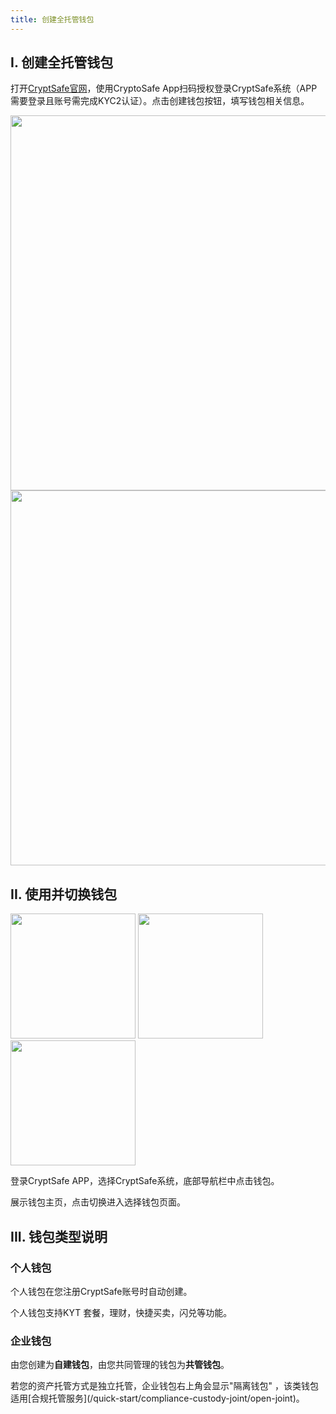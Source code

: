 ```yaml
---
title: 创建全托管钱包
---
```


## I. 创建全托管钱包



打开[CryptSafe官网](https://www.cryptsafe.sg/zh-CN/login)，使用CryptoSafe App扫码授权登录CryptSafe系统（APP需要登录且账号需完成KYC2认证）。点击创建钱包按钮，填写钱包相关信息。
<div className="w-full flex items-center justify-center">
    <CardGroup cols={2}>
        <img src="/images/quickstart/login-custody_cn.png" width="600"/>
        <img src="/images/quickstart/login-custody2_cn.png" width="600"/>
    </CardGroup>
</div>


## II. 使用并切换钱包
<div className="w-full flex items-center justify-center">
    <CardGroup cols={3}>
        <img src="/images/quickstart/login2_cn.png" width="200"/>
        <img src="/images/quickstart/login-wallet1_cn.png" width="200"/>
        <img src="/images/quickstart/login-wallet2_cn.png" width="200"/>
    </CardGroup>
</div>

登录CryptSafe APP，选择CryptSafe系统，底部导航栏中点击钱包。

展示钱包主页，点击切换进入选择钱包页面。


## III. 钱包类型说明

### 个人钱包
个人钱包在您注册CryptSafe账号时自动创建。

个人钱包支持KYT 套餐，理财，快捷买卖，闪兑等功能。 


### 企业钱包

由您创建为**自建钱包**，由您共同管理的钱包为**共管钱包**。


<Tip> 
若您的资产托管方式是独立托管，企业钱包右上角会显示"隔离钱包" ，该类钱包适用[合规托管服务](/quick-start/compliance-custody-joint/open-joint)。
</Tip>

